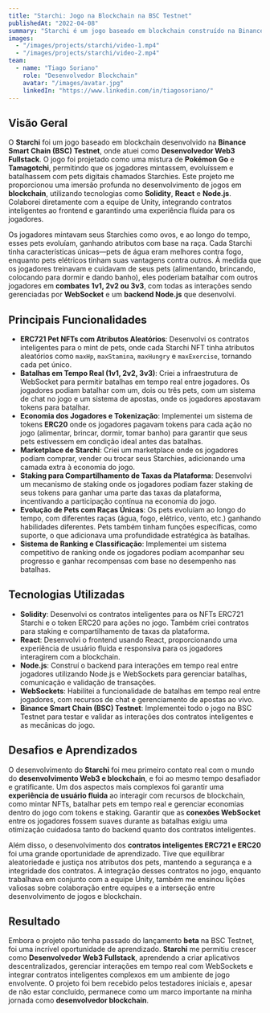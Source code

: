 ```yaml
---
title: "Starchi: Jogo na Blockchain na BSC Testnet"
publishedAt: "2022-04-08"
summary: "Starchi é um jogo baseado em blockchain construído na Binance Smart Chain (BSC) Testnet, combinando as mecânicas de Pokémon Go e Tamagotchi. Trabalhei como Desenvolvedor Web3 Fullstack, lidando com o frontend em React, backend em Node.js e contratos inteligentes em Solidity, além de batalhas em tempo real com WebSocket."
images:
  - "/images/projects/starchi/video-1.mp4"
  - "/images/projects/starchi/video-2.mp4"
team:
  - name: "Tiago Soriano"
    role: "Desenvolvedor Blockchain"
    avatar: "/images/avatar.jpg"
    linkedIn: "https://www.linkedin.com/in/tiagosoriano/"
---
```


## Visão Geral

O **Starchi** foi um jogo baseado em blockchain desenvolvido na **Binance Smart Chain (BSC) Testnet**, onde atuei como **Desenvolvedor Web3 Fullstack**. O jogo foi projetado como uma mistura de **Pokémon Go** e **Tamagotchi**, permitindo que os jogadores mintassem, evoluíssem e batalhassem com pets digitais chamados Starchies. Este projeto me proporcionou uma imersão profunda no desenvolvimento de jogos em **blockchain**, utilizando tecnologias como **Solidity**, **React** e **Node.js**. Colaborei diretamente com a equipe de Unity, integrando contratos inteligentes ao frontend e garantindo uma experiência fluida para os jogadores.

Os jogadores mintavam seus Starchies como ovos, e ao longo do tempo, esses pets evoluíam, ganhando atributos com base na raça. Cada Starchi tinha características únicas—pets de água eram melhores contra fogo, enquanto pets elétricos tinham suas vantagens contra outros. À medida que os jogadores treinavam e cuidavam de seus pets (alimentando, brincando, colocando para dormir e dando banho), eles poderiam batalhar com outros jogadores em **combates 1v1, 2v2 ou 3v3**, com todas as interações sendo gerenciadas por **WebSocket** e um **backend Node.js** que desenvolvi.

## Principais Funcionalidades

- **ERC721 Pet NFTs com Atributos Aleatórios**: Desenvolvi os contratos inteligentes para o mint de pets, onde cada Starchi NFT tinha atributos aleatórios como `maxHp`, `maxStamina`, `maxHungry` e `maxExercise`, tornando cada pet único.
- **Batalhas em Tempo Real (1v1, 2v2, 3v3)**: Criei a infraestrutura de WebSocket para permitir batalhas em tempo real entre jogadores. Os jogadores podiam batalhar com um, dois ou três pets, com um sistema de chat no jogo e um sistema de apostas, onde os jogadores apostavam tokens para batalhar.
- **Economia dos Jogadores e Tokenização**: Implementei um sistema de tokens **ERC20** onde os jogadores pagavam tokens para cada ação no jogo (alimentar, brincar, dormir, tomar banho) para garantir que seus pets estivessem em condição ideal antes das batalhas.
- **Marketplace de Starchi**: Criei um marketplace onde os jogadores podiam comprar, vender ou trocar seus Starchies, adicionando uma camada extra à economia do jogo.
- **Staking para Compartilhamento de Taxas da Plataforma**: Desenvolvi um mecanismo de staking onde os jogadores podiam fazer staking de seus tokens para ganhar uma parte das taxas da plataforma, incentivando a participação contínua na economia do jogo.
- **Evolução de Pets com Raças Únicas**: Os pets evoluíam ao longo do tempo, com diferentes raças (água, fogo, elétrico, vento, etc.) ganhando habilidades diferentes. Pets também tinham funções específicas, como suporte, o que adicionava uma profundidade estratégica às batalhas.
- **Sistema de Ranking e Classificação**: Implementei um sistema competitivo de ranking onde os jogadores podiam acompanhar seu progresso e ganhar recompensas com base no desempenho nas batalhas.

## Tecnologias Utilizadas

- **Solidity**: Desenvolvi os contratos inteligentes para os NFTs ERC721 Starchi e o token ERC20 para ações no jogo. Também criei contratos para staking e compartilhamento de taxas da plataforma.
- **React**: Desenvolvi o frontend usando React, proporcionando uma experiência de usuário fluida e responsiva para os jogadores interagirem com a blockchain.
- **Node.js**: Construí o backend para interações em tempo real entre jogadores utilizando Node.js e WebSockets para gerenciar batalhas, comunicação e validação de transações.
- **WebSockets**: Habilitei a funcionalidade de batalhas em tempo real entre jogadores, com recursos de chat e gerenciamento de apostas ao vivo.
- **Binance Smart Chain (BSC) Testnet**: Implementei todo o jogo na BSC Testnet para testar e validar as interações dos contratos inteligentes e as mecânicas do jogo.

## Desafios e Aprendizados

O desenvolvimento do **Starchi** foi meu primeiro contato real com o mundo do **desenvolvimento Web3 e blockchain**, e foi ao mesmo tempo desafiador e gratificante. Um dos aspectos mais complexos foi garantir uma **experiência de usuário fluida** ao interagir com recursos de blockchain, como mintar NFTs, batalhar pets em tempo real e gerenciar economias dentro do jogo com tokens e staking. Garantir que as **conexões WebSocket** entre os jogadores fossem suaves durante as batalhas exigiu uma otimização cuidadosa tanto do backend quanto dos contratos inteligentes.

Além disso, o desenvolvimento dos **contratos inteligentes ERC721 e ERC20** foi uma grande oportunidade de aprendizado. Tive que equilibrar aleatoriedade e justiça nos atributos dos pets, mantendo a segurança e a integridade dos contratos. A integração desses contratos no jogo, enquanto trabalhava em conjunto com a equipe Unity, também me ensinou lições valiosas sobre colaboração entre equipes e a interseção entre desenvolvimento de jogos e blockchain.

## Resultado

Embora o projeto não tenha passado do lançamento **beta** na BSC Testnet, foi uma incrível oportunidade de aprendizado. **Starchi** me permitiu crescer como **Desenvolvedor Web3 Fullstack**, aprendendo a criar aplicativos descentralizados, gerenciar interações em tempo real com WebSockets e integrar contratos inteligentes complexos em um ambiente de jogo envolvente. O projeto foi bem recebido pelos testadores iniciais e, apesar de não estar concluído, permanece como um marco importante na minha jornada como **desenvolvedor blockchain**.
